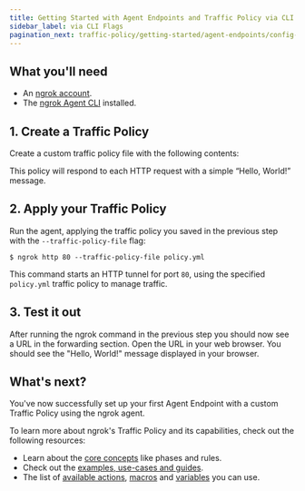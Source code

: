 ```yaml
---
title: Getting Started with Agent Endpoints and Traffic Policy via CLI Flags
sidebar_label: via CLI Flags
pagination_next: traffic-policy/getting-started/agent-endpoints/config-file
---
```



## What you'll need

- An [ngrok account](https://dashboard.ngrok.com/).
- The [ngrok Agent CLI](https://ngrok.com/download) installed.

## 1. Create a Traffic Policy

Create a custom traffic policy file with the following contents:

<GettingStarted />

This policy will respond to each HTTP request with a simple “Hello, World!” message.

## 2. Apply your Traffic Policy

Run the agent, applying the traffic policy you saved in the previous step with the `--traffic-policy-file` flag:

```
$ ngrok http 80 --traffic-policy-file policy.yml
```

This command starts an HTTP tunnel for port `80`, using the specified `policy.yml` traffic policy to manage traffic.

## 3. Test it out

After running the ngrok command in the previous step you should now see a URL in the forwarding section. Open the URL
in your web browser. You should see the "Hello, World!" message displayed in your browser.

## What's next?

You've now successfully set up your first Agent Endpoint with a custom Traffic Policy using the ngrok agent.

To learn more about ngrok's Traffic Policy and its capabilities, check out the following resources:

- Learn about the [core concepts](/traffic-policy/concepts/) like phases and rules.
- Check out the [examples, use-cases and guides](/traffic-policy/examples/a-b-tests/).
- The list of [available actions](/traffic-policy/actions/), [macros](/traffic-policy/macros/) and [variables](/traffic-policy/variables/) you can use.
